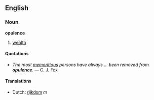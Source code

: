 ==English==
===Noun===
'''opulence'''
#[[wealth]]

====Quotations====
*''The most [[memoritious]] persons have always ... been removed from '''opulence'''.'' &mdash; C. J. Fox

====Translations====
*Dutch: [[rijkdom]] ''m''